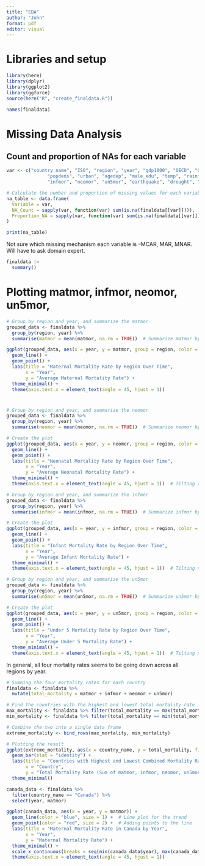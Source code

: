 ```yaml
---
title: "EDA"
author: "John"
format: pdf
editor: visual
---
```


# Libraries and setup

```r
library(here)
library(dplyr)
library(ggplot2)
library(ggforce)
source(here("R", "create_finaldata.R"))
```

```r
names(finaldata)
```

# Missing Data Analysis

## Count and proportion of NAs for each variable

```r
var <- c("country_name", "ISO", "region", "year", "gdp1000", "OECD", "OECD2023", 
               "popdens", "urban", "agedep", "male_edu", "temp", "rainfall1000", "matmor",
               "infmor", "neomor", "un5mor", "earthquake", "drought", "totdeath", "armconf1")

# Calculate the number and proportion of missing values for each variable
na_table <- data.frame(
  Variable = var,
  NA_Count = sapply(var, function(var) sum(is.na(finaldata[[var]]))),
  Proportion_NA = sapply(var, function(var) sum(is.na(finaldata[[var]])) / nrow(finaldata))
)

print(na_table)
```

Not sure which missing mechanism each variable is --MCAR, MAR, MNAR. Will have to ask domain expert.

```r
finaldata |>
  summary()
```

# Plotting matmor, infmor, neomor, un5mor,

```r
# Group by region and year, and summarize the matmor
grouped_data <- finaldata %>%
  group_by(region, year) %>%
  summarise(matmor = mean(matmor, na.rm = TRUE))  # Summarize matmor by region and year

ggplot(grouped_data, aes(x = year, y = matmor, group = region, color = region)) +
  geom_line() +
  geom_point() +
  labs(title = "Maternal Mortality Rate by Region Over Time",
       x = "Year",
       y = "Average Maternal Mortality Rate") +
  theme_minimal() +
  theme(axis.text.x = element_text(angle = 45, hjust = 1))  
```

# 

```r
# Group by region and year, and summarize the neomor
grouped_data <- finaldata %>%
  group_by(region, year) %>%
  summarise(neomor = mean(neomor, na.rm = TRUE))  # Summarize neomor by region and year

# Create the plot
ggplot(grouped_data, aes(x = year, y = neomor, group = region, color = region)) +
  geom_line() +
  geom_point() +
  labs(title = "Neonatal Mortality Rate by Region Over Time",
       x = "Year",
       y = "Average Neonatal Mortality Rate") +
  theme_minimal() +
  theme(axis.text.x = element_text(angle = 45, hjust = 1))  # Tilting x-axis labels for readability
```

```r
# Group by region and year, and summarize the infmor
grouped_data <- finaldata %>%
  group_by(region, year) %>%
  summarise(infmor = mean(infmor, na.rm = TRUE))  # Summarize infmor by region and year

# Create the plot
ggplot(grouped_data, aes(x = year, y = infmor, group = region, color = region)) +
  geom_line() +
  geom_point() +
  labs(title = "Infant Mortality Rate by Region Over Time",
       x = "Year",
       y = "Average Infant Mortality Rate") +
  theme_minimal() +
  theme(axis.text.x = element_text(angle = 45, hjust = 1))  # Tilting x-axis labels for readability
```

```r
# Group by region and year, and summarize the un5mor
grouped_data <- finaldata %>%
  group_by(region, year) %>%
  summarise(un5mor = mean(un5mor, na.rm = TRUE))  # Summarize un5mor by region and year

# Create the plot
ggplot(grouped_data, aes(x = year, y = un5mor, group = region, color = region)) +
  geom_line() +
  geom_point() +
  labs(title = "Under 5 Mortality Rate by Region Over Time",
       x = "Year",
       y = "Average Under 5 Mortality Rate") +
  theme_minimal() +
  theme(axis.text.x = element_text(angle = 45, hjust = 1))  # Tilting x-axis labels for readability
```

In general, all four mortality rates seems to be going down across all regions by year.

```r
# Summing the four mortality rates for each country
finaldata <- finaldata %>%
  mutate(total_mortality = matmor + infmor + neomor + un5mor)

# Find the countries with the highest and lowest total mortality rate
max_mortality <- finaldata %>% filter(total_mortality == max(total_mortality, na.rm = TRUE))
min_mortality <- finaldata %>% filter(total_mortality == min(total_mortality, na.rm = TRUE))

# Combine the two into a single data frame
extreme_mortality <- bind_rows(max_mortality, min_mortality)

# Plotting the result
ggplot(extreme_mortality, aes(x = country_name, y = total_mortality, fill = country_name)) +
  geom_bar(stat = "identity") +
  labs(title = "Countries with Highest and Lowest Combined Mortality Rates",
       x = "Country",
       y = "Total Mortality Rate (Sum of matmor, infmor, neomor, un5mor)") +
  theme_minimal()

```

```r
canada_data <- finaldata %>%
  filter(country_name == "Canada") %>%
  select(year, matmor)

ggplot(canada_data, aes(x = year, y = matmor)) +
  geom_line(color = "blue", size = 1) +  # Line plot for the trend
  geom_point(color = "red", size = 2) +  # Adding points to the line
  labs(title = "Maternal Mortality Rate in Canada by Year",
       x = "Year",
       y = "Maternal Mortality Rate") +
  theme_minimal() +
  scale_x_continuous(breaks = seq(min(canada_data$year), max(canada_data$year), by = 1)) + # Ensures every year is shown on x-axis 
  theme(axis.text.x = element_text(angle = 45, hjust = 1)) 
```
